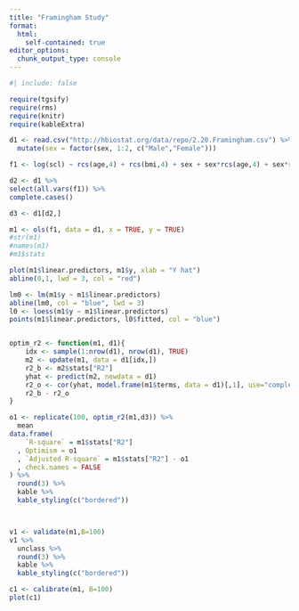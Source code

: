 ```yaml
---
title: "Framingham Study"
format: 
  html:
    self-contained: true
editor_options: 
  chunk_output_type: console
---
```


```r
#| include: false

require(tgsify)
require(rms)
require(knitr)
require(kableExtra)
```

```r
d1 <- read.csv("http://hbiostat.org/data/repo/2.20.Framingham.csv") %>% 
  mutate(sex = factor(sex, 1:2, c("Male","Female")))

f1 <- log(scl) ~ rcs(age,4) + rcs(bmi,4) + sex + sex*rcs(age,4) + sex*rcs(bmi,4) + rcs(age,4)*rcs(bmi,4)

d2 <- d1 %>% 
select(all.vars(f1)) %>% 
complete.cases()

d3 <- d1[d2,]

m1 <- ols(f1, data = d1, x = TRUE, y = TRUE)
#str(m1)
#names(m1)
#m1$stats

plot(m1$linear.predictors, m1$y, xlab = "Y hat")
abline(0,1, lwd = 3, col = "red")

lm0 <- lm(m1$y ~ m1$linear.predictors)
abline(lm0, col = "blue", lwd = 3)
l0 <- loess(m1$y ~ m1$linear.predictors)
points(m1$linear.predictors, l0$fitted, col = "blue")


optim_r2 <- function(m1, d1){
    idx <- sample(1:nrow(d1), nrow(d1), TRUE)
    m2 <- update(m1, data = d1[idx,])
    r2_b <- m2$stats["R2"]
    yhat <- predict(m2, newdata = d1)
    r2_o <- cor(yhat, model.frame(m1$terms, data = d1)[,1], use="complete")^2
    r2_b - r2_o
}

o1 <- replicate(100, optim_r2(m1,d3)) %>% 
  mean
data.frame(
    `R-square` = m1$stats["R2"]
  , Optimism = o1
  , `Adjusted R-square` = m1$stats["R2"] - o1
  , check.names = FALSE
) %>% 
  round(3) %>% 
  kable %>% 
  kable_styling(c("bordered"))



v1 <- validate(m1,B=100)
v1 %>% 
  unclass %>% 
  round(3) %>% 
  kable %>% 
  kable_styling(c("bordered"))

c1 <- calibrate(m1, B=100)
plot(c1)
```